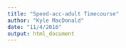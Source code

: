 ```yaml
---
title: "Speed-acc-adult Timecourse"
author: "Kyle MacDonald"
date: "11/4/2016"
output: html_document
---
```


